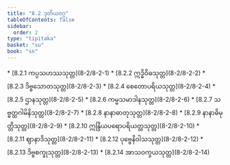 ```yaml
---
title: "8.2 ဒုတိယဝဂ္ဂ"
tableOfContents: false
sidebar:
  order: 2
type: "tipitaka"
basket: "su"
book: "sn"
---
```



<DynamicBreadcrumb />



<TableOfContents book="sn" section="8.2">
* [8.2.1 ကပ္ပသဟဿသုတ္တ](8-2/8-2-1)
* [8.2.2 ဣဒ္ဓိဝိဓသုတ္တ](8-2/8-2-2)
* [8.2.3 ဒိဗ္ဗသောတသုတ္တ](8-2/8-2-3)
* [8.2.4 စေတောပရိယသုတ္တ](8-2/8-2-4)
* [8.2.5 ဌာနသုတ္တ](8-2/8-2-5)
* [8.2.6 ကမ္မသမာဒါနသုတ္တ](8-2/8-2-6)
* [8.2.7 သဗ္ဗတ္ထဂါမိနိသုတ္တ](8-2/8-2-7)
* [8.2.8 နာနာဓာတုသုတ္တ](8-2/8-2-8)
* [8.2.9 နာနာဓိမုတ္တိသုတ္တ](8-2/8-2-9)
* [8.2.10 ဣန္ဒြိယပရောပရိယတ္တသုတ္တ](8-2/8-2-10)
* [8.2.11 ဈာနာဒိသုတ္တ](8-2/8-2-11)
* [8.2.12 ပုဗ္ဗေနိဝါသသုတ္တ](8-2/8-2-12)
* [8.2.13 ဒိဗ္ဗစက္ခုသုတ္တ](8-2/8-2-13)
* [8.2.14 အာသဝက္ခယသုတ္တ](8-2/8-2-14)
</TableOfContents>
